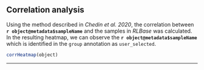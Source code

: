 ## Correlation analysis

Using the method described in *Chedin et al. 2020*, the correlation between **`r object@metadata$sampleName`** and the samples in *RLBase* was calculated. In the resulting heatmap, we can observe the **`r object@metadata$sampleName`** which is identified in the `group` annotation as `user_selected`. 

```r
corrHeatmap(object)
```

***